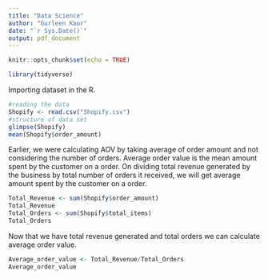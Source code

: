 ---
title: "Data Science"
author: "Gurleen Kaur"
date: "`r Sys.Date()`"
output: pdf_document
---

```{r setup, include=FALSE}
knitr::opts_chunk$set(echo = TRUE)
```

```{r,echo=FALSE,warning=FALSE,message=FALSE}
library(tidyverse)
```

Importing dataset in the R.

```{r}
#reading the data
Shopify <- read.csv("Shopify.csv")
#structure of data set
glimpse(Shopify)
mean(Shopify$order_amount)
```

Earlier, we were calculating AOV by taking average of order amount and not considering the number of orders. 
Average order value is the mean amount spent by the customer on a order. On dividing total revenue generated by the business by total number of orders it received, we will get average amount spent by the customer on a order. 

```{r}
Total_Revenue <- sum(Shopify$order_amount)
Total_Revenue
Total_Orders <- sum(Shopify$total_items)
Total_Orders
```

Now that we have total revenue generated  and total orders we can calculate average order value.

```{r}
Average_order_value <- Total_Revenue/Total_Orders
Average_order_value
```

